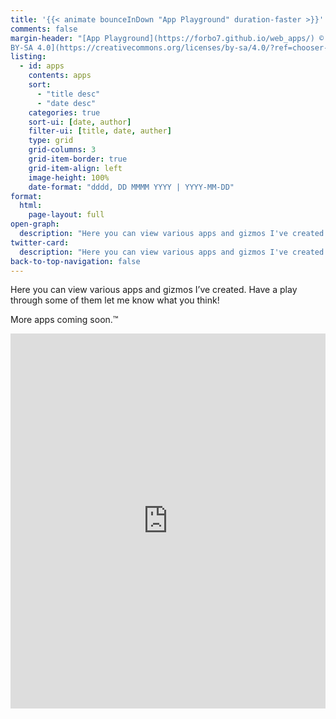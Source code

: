 ```yaml
---
title: '{{< animate bounceInDown "App Playground" duration-faster >}}'
comments: false
margin-header: "[App Playground](https://forbo7.github.io/web_apps/) © 2022-2025 to ∞ by [Salman Naqvi](https://forbo7.github.io/about.html) is licensed under [CC
BY-SA 4.0](https://creativecommons.org/licenses/by-sa/4.0/?ref=chooser-v1)"
listing:
  - id: apps
    contents: apps
    sort:
      - "title desc"
      - "date desc"
    categories: true
    sort-ui: [date, author]
    filter-ui: [title, date, auther]
    type: grid
    grid-columns: 3
    grid-item-border: true
    grid-item-align: left
    image-height: 100%
    date-format: "dddd, DD MMMM YYYY | YYYY-MM-DD"
format:
  html:
    page-layout: full
open-graph:
  description: "Here you can view various apps and gizmos I've created. Have a play through some of them let me know what you think!"
twitter-card:
  description: "Here you can view various apps and gizmos I've created. Have a play through some of them let me know what you think!"
back-to-top-navigation: false
---
```


:::{.animate__animated .animate__bounceInUp .animate__duration-faster}

Here you can view various apps and gizmos I've created. Have a play through some of them let me know what you think!

More apps coming soon.™

:::

:::{#apps .animate__animated .animate__bounceInUp .animate__duration-faster}
:::


:::{.animate__animated .animate__bounceInUp .animate__duration-faster .animate__delay-1s}
<iframe src="https://docs.google.com/forms/d/e/1FAIpQLSetO4I9TtneTiZXNidTYHcAyqrVUeZzKAq00it7RbHMBGJ53g/viewform?embedded=true" width="100%" height="600vh" frameborder="0" marginheight="0" marginwidth="0">Loading…</iframe>

<br></br>
:::


